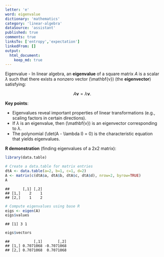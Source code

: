 ```yaml
---
letter: 'e'
word: eigenvalue
dictionary: 'mathematics'
category: 'linear-algebra'
dataSource: 'assistant'
published: true
comments: true
linksTo: ['entropy','expectation']
linkedFrom: []
output:
  html_document:
    keep_md: true
---
```




<a id="eigenvalue">Eigenvalue</a> - In linear algebra, an **eigenvalue** of a square matrix $A$ is a scalar $\lambda$ such that there exists a nonzero vector \(\mathbf{v}\) (the **eigenvector**) satisfying:

$$
A\mathbf{v} = \lambda\mathbf{v}.
$$

**Key points**:
- Eigenvalues reveal important properties of linear transformations (e.g., scaling factors in certain directions).
- If $\lambda$ is an eigenvalue, then \(\mathbf{v}\) is an eigenvector corresponding to $\lambda$.
- The polynomial \(\det(A - \lambda I) = 0\) is the characteristic equation that yields eigenvalues.

**R demonstration** (finding eigenvalues of a 2x2 matrix):


``` r
library(data.table)

# Create a data.table for matrix entries
dtA <- data.table(a=2, b=1, c=1, d=2)
A <- matrix(c(dtA$a, dtA$b, dtA$c, dtA$d), nrow=2, byrow=TRUE)
A
```

```
##      [,1] [,2]
## [1,]    2    1
## [2,]    1    2
```

``` r
# Compute eigenvalues using base R
eigs <- eigen(A)
eigs$values
```

```
## [1] 3 1
```

``` r
eigs$vectors
```

```
##           [,1]       [,2]
## [1,] 0.7071068 -0.7071068
## [2,] 0.7071068  0.7071068
```


